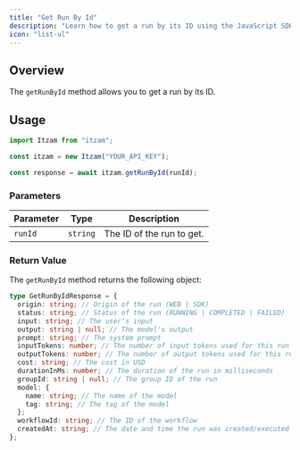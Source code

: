 ```yaml
---
title: "Get Run By Id"
description: "Learn how to get a run by its ID using the JavaScript SDK."
icon: "list-ul"
---
```


## Overview

The `getRunById` method allows you to get a run by its ID.

## Usage

```typescript
import Itzam from "itzam";

const itzam = new Itzam("YOUR_API_KEY");

const response = await itzam.getRunById(runId);
```

### Parameters

| Parameter      | Type     | Description                                     |
| -------------- | -------- | ----------------------------------------------- |
| `runId`        | `string` | The ID of the run to get.      |

### Return Value

The `getRunById` method returns the following object:

```typescript
type GetRunByIdResponse = {
  origin: string; // Origin of the run (WEB | SDK)
  status: string; // Status of the run (RUNNING | COMPLETED | FAILED)
  input: string; // The user's input
  output: string | null; // The model's output
  prompt: string; // The system prompt
  inputTokens: number; // The number of input tokens used for this run
  outputTokens: number; // The number of output tokens used for this run
  cost: string; // The cost in USD
  durationInMs: number; // The duration of the run in milliseconds
  groupId: string | null; // The group ID of the run
  model: {
    name: string; // The name of the model
    tag: string; // The tag of the model
  };
  workflowId: string; // The ID of the workflow
  createdAt: string; // The date and time the run was created/executed
};
``` 
